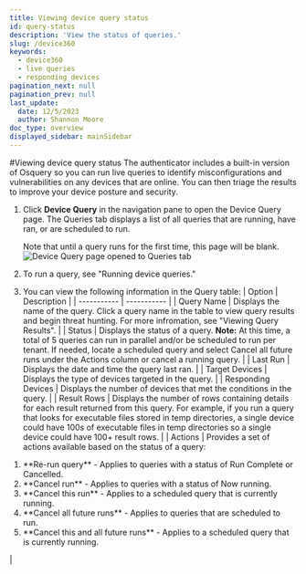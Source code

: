 ```yaml
---
title: Viewing device query status
id: query-status
description: 'View the status of queries.'
slug: /device360
keywords:
  - device360
  - live queries
  - responding devices
pagination_next: null
pagination_prev: null
last_update:
  date: 12/5/2023
  author: Shannon Moore
doc_type: overview
displayed_sidebar: mainSidebar
---
```

#Viewing device query status
The authenticator includes a built-in version of Osquery so you can run live queries to identify misconfigurations and vulnerabilities on any devices that are online. You can then triage the results to improve your device posture and security.

1. Click **Device Query** in the navigation pane to open the Device Query page. The Queries tab displays a list of all queries that are running, have ran, or are scheduled to run.

   Note that until a query runs for the first time, this page will be blank.
   ![Device Query page opened to Queries tab](<../images/devices/DQ-Queries tab.png>)
2. To run a query, see "Running device queries."
3. You can view the following information in the Query table:
   | Option | Description |
   | ----------- | ----------- |
   | Query Name | Displays the name of the query. Click a query name in the table to view query results and begin threat hunting. For more infromation, see "Viewing Query Results". |
   | Status     | Displays the status of a query. 
**Note:** At this time, a total of 5 queries can run in parallel and/or be scheduled to run per tenant. If needed, locate a scheduled query and select Cancel all future runs under the Actions column or cancel a running query. |
   | Last Run   | Displays the date and time the query last ran. |
   | Target Devices | Displays the type of devices targeted in the query. |
   | Responding Devices | Displays the number of devices that met the conditions in the query. |
   | Result Rows | Displays the number of rows containing details for each result returned from this query.
For example, if you run a query that looks for executable files stored in temp directories, a single device could have 100s of executable files in temp directories so a single device could have 100+ result rows. |
   | Actions | Provides a set of actions available based on the status of a query:
<ol>
<li> **Re-run query** - Applies to queries with a status of Run Complete or Cancelled.</li>
<li> **Cancel run** - Applies to queries with a status of Now running. </li>
<li> **Cancel this run** - Applies to a scheduled query that is currently running. </li>
<li> **Cancel all future runs** - Applies to queries that are scheduled to run. </li>
<li> **Cancel this and all future runs** - Applies to a scheduled query that is currently running.  
</li>
</ol>|